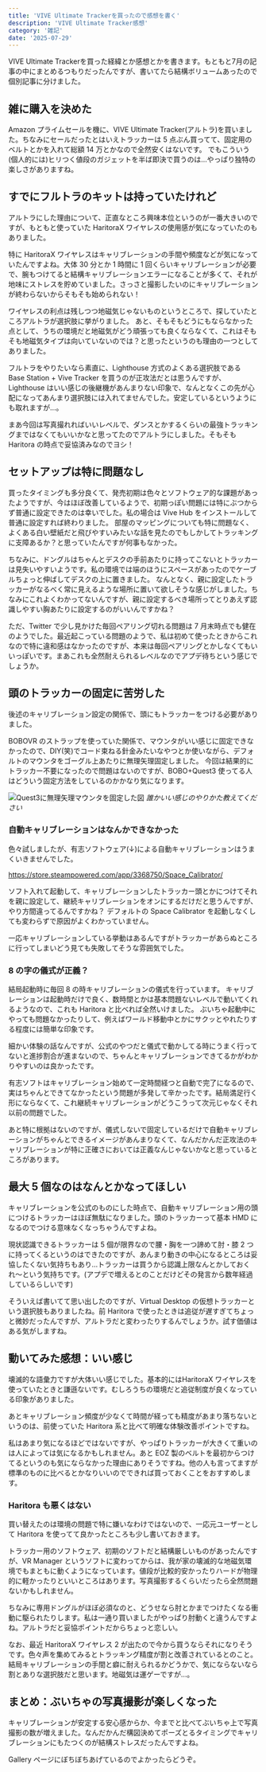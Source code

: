 ```yaml
---
title: 'VIVE Ultimate Trackerを買ったので感想を書く'
description: 'VIVE Ultimate Tracker感想'
category: '雑記'
date: '2025-07-29'
---
```


VIVE Ultimate Trackerを買った経緯とか感想とかを書きます。もともと7月の記事の中にまとめるつもりだったんですが、書いてたら結構ボリュームあったので個別記事に分けました。

## 雑に購入を決めた

Amazon プライムセールを機に、VIVE Ultimate Tracker(アルトラ)を買いました。ちなみにセールだったとはいえトラッカーは 5 点ぶん買ってて、固定用のベルトとかを入れて総額 14 万とかなので全然安くはないです。
でもこういう(個人的には)ヒリつく値段のガジェットを半ば即決で買うのは…やっぱり独特の楽しさがありますね。

## すでにフルトラのキットは持っていたけれど

アルトラにした理由について、正直なところ興味本位というのが一番大きいのですが、もともと使っていた HaritoraX ワイヤレスの使用感が気になっていたのもありました。

特に HaritoraX ワイヤレスはキャリブレーションの手間や頻度などが気になっていたんですよね。大体 30 分とか 1 時間に 1 回くらいキャリブレーションが必要で、腕もつけてると結構キャリブレーションエラーになることが多くて、それが地味にストレスを貯めていました。さっさと撮影したいのにキャリブレーションが終わらないからそもそも始められない！

ワイヤレスの利点は残しつつ地磁気じゃないものというところで、探していたところアルトラが選択肢に挙がりました。
あと、そもそもどうにもならなかった点として、うちの環境だと地磁気がどう頑張っても良くならなくて、これはそもそも地磁気タイプは向いていないのでは？と思ったというのも理由の一つとしてありました。

フルトラをやりたいなら素直に、Lighthouse 方式のよくある選択肢である Base Station + Vive Tracker を買うのが正攻法だとは思うんですが、Lighthouse はいい感じの後継機があんまりない印象で、なんとなくこの先が心配になってあんまり選択肢には入れてませんでした。安定しているというようにも取れますが…。

まあ今回は写真撮れればいいレベルで、ダンスとかするくらいの最強トラッキングまではなくてもいいかなと思ってたのでアルトラにしました。そもそも Haritora の時点で妥協済みなのでヨシ！

## セットアップは特に問題なし

買ったタイミングも多分良くて、発売初期は色々とソフトウェア的な課題があったようですが、今はほぼ改善しているようで、初期っぽい問題には特にぶつからず普通に設定できたのは幸いでした。私の場合は Vive Hub をインストールして普通に設定すれば終わりました。
部屋のマッピングについても特に問題なく、よくある白い壁紙だと飛びやすいみたいな話を見たのでもしかしてトラッキングに支障あるか？と思っていたんですが何事もなかった。

ちなみに、ドングルはちゃんとデスクの手前あたりに持ってこないとトラッカーは見失いやすいようです。私の環境では端のほうにスペースがあったのでケーブルちょっと伸ばしてデスクの上に置きました。
なんとなく、親に設定したトラッカーがなるべく常に見えるような場所に置いて欲しそうな感じがしました。ちなみにこれよくわかってないんですが、親に設定するべき場所ってとりあえず認識しやすい胸あたりに設定するのがいいんですかね？

ただ、Twitter で少し見かけた毎回ペアリング切れる問題は 7 月末時点でも健在のようでした。最近起こっている問題のようで、私は初めて使ったときからこれなので特に違和感はなかったのですが、本来は毎回ペアリングとかしなくてもいいっぽいです。まあこれも全然耐えられるレベルなのでアプデ待ちという感じでしょうか。

## 頭のトラッカーの固定に苦労した

後述のキャリブレーション設定の関係で、頭にもトラッカーをつける必要がありました。

BOBOVR のストラップを使っていた関係で、マウンタがいい感じに固定できなかったので、DIY(笑)でコード束ねる針金みたいなやつとか使いながら、デフォルトのマウンタをゴーグル上あたりに無理矢理固定しました。
今回は結果的にトラッカー不要になったので問題はないのですが、BOBO+Quest3 使ってる人はどういう固定方法をしているのかかなり気になります。

![Quest3に無理矢理マウンタを固定した図](https://r2.nanahayui.com/250729-01.webp "Quest3に無理矢理マウンタを固定した図")
*誰かいい感じのやりかた教えてください*

### 自動キャリブレーションはなんかできなかった

色々試しましたが、有志ソフトウェア(↓)による自動キャリブレーションはうまくいきませんでした。

https://store.steampowered.com/app/3368750/Space_Calibrator/

ソフト入れて起動して、キャリブレーションしたトラッカー頭とかにつけてそれを親に設定して、継続キャリブレーションをオンにするだけだと思うんですが、やり方間違ってるんですかね？
デフォルトの Space Calibrator を起動しなくしても変わらずで原因がよくわかっていません。

一応キャリブレーションしている挙動はあるんですがトラッカーがあらぬところに行ってしまいどう見ても失敗してそうな雰囲気でした。

### 8 の字の儀式が正義？

結局起動時に毎回 8 の時キャリブレーションの儀式を行っています。
キャリブレーションは起動時だけで良く、数時間とかは基本問題ないレベルで動いてくれるようなので、これも Haritora と比べれば全然いけました。
ぶいちゃ起動中にやっても問題なかったりして、例えばワールド移動中とかにサクッとやれたりする程度には簡単な印象です。

細かい体験の話なんですが、公式のやつだと儀式で動かしてる時にうまく行ってないと進捗割合が進まないので、ちゃんとキャリブレーションできてるかがわかりやすいのは良かったです。

有志ソフトはキャリブレーション始めて一定時間経つと自動で完了になるので、実はちゃんとできてなかったという問題が多発して辛かったです。結局満足行く形にならなくて、これ継続キャリブレーションがどうこうって次元じゃなくそれ以前の問題でした。

あと特に根拠はないのですが、儀式しないで固定しているだけで自動キャリブレーションがちゃんとできるイメージがあんまりなくて、なんだかんだ正攻法のキャリブレーションが特に正確さにおいては正義なんじゃないかなと思っているところがあります。

## 最大 5 個なのはなんとかなってほしい

キャリブレーションを公式のものにした時点で、自動キャリブレーション用の頭につけるトラッカーはほぼ無駄になりました。頭のトラッカーって基本 HMD になるのでつける意味なくなっちゃうんですよね。

現状認識できるトラッカーは 5 個が限界なので腰・胸を一つ諦めて肘・膝 2 つに持ってくるというのはできたのですが、あんまり動きの中心になるところは妥協したくない気持ちもあり…トラッカーは買うから認識上限なんとかしておくれ〜という気持ちです。(アプデで増えるとのことだけどその発言から数年経過しているらしいです)

そういえば書いてて思い出したのですが、Virtual Desktop の仮想トラッカーという選択肢もありましたね。前 Haritora で使ったときは追従が遅すぎてちょっと微妙だったんですが、アルトラだと変わったりするんでしょうか。試す価値はある気がしますね。

## 動いてみた感想：いい感じ

壊滅的な語彙力ですが大体いい感じでした。基本的にはHaritoraX ワイヤレスを使っていたときと謙遜ないです。むしろうちの環境だと追従制度が良くなっている印象がありました。

あとキャリブレーション頻度が少なくて時間が経っても精度があまり落ちないというのは、前使っていた Haritora 系と比べて明確な体験改善ポイントですね。

私はあまり気になるほどではないですが、やっぱりトラッカーが大きくて重いのは人によっては気になるかもしれません。あと EOZ 製のベルトを最初からつけてるというのも気にならなかった理由にありそうですね。他の人も言ってますが標準のものに比べるとかなりいいのでできれば買っておくことをおすすめします。

### Haritora も悪くはない

買い替えたのは環境の問題で特に嫌いなわけではないので、一応元ユーザーとして Haritora を使ってて良かったところも少し書いておきます。

トラッカー用のソフトウェア、初期のソフトだと結構厳しいものがあったんですが、VR Manager というソフトに変わってからは、我が家の壊滅的な地磁気環境でもまともに動くようになっています。値段が比較的安かったりハードが物理的に軽かったりといいところはあります。写真撮影するくらいだったら全然問題ないかもしれません。

ちなみに専用ドングルがほぼ必須なのと、どうせなら肘とかまでつけたくなる衝動に駆られたりします。私は一通り買いましたがやっぱり肘動くと違うんですよね。アルトラだと妥協ポイントだからちょっと恋しい。

なお、最近 HaritoraX ワイヤレス 2 が出たので今から買うならそれになりそうです。色々声を集めてみるとトラッキング精度が割と改善されているとのこと。結局キャリブレーションの手間と癖に耐えられるかどうかで、気にならないなら割とありな選択肢だと思います。地磁気は運ゲーですが…。

## まとめ：ぶいちゃの写真撮影が楽しくなった

キャリブレーションが安定する安心感からか、今までと比べてぶいちゃ上で写真撮影の数が増えました。なんだかんだ構図決めてポーズとるタイミングでキャリブレーションにもたつくのが結構ストレスだったんですよね。

Gallery ページにぼちぼちあげているのでよかったらどうぞ。
